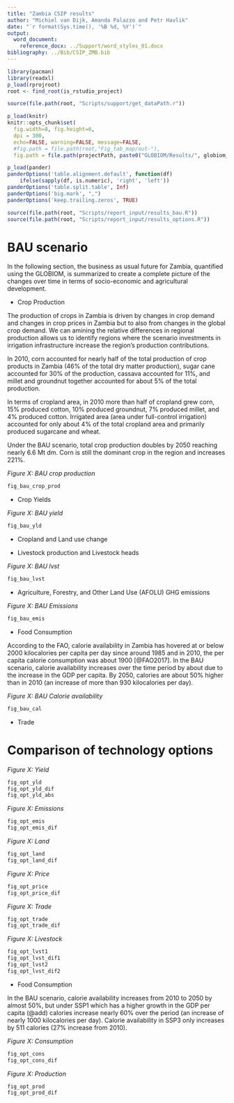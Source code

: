 ```yaml
---
title: "Zambia CSIP results"
author: "Michiel van Dijk, Amanda Palazzo and Petr Havlik"
date: "`r format(Sys.time(), '%B %d, %Y')`"
output: 
  word_document:
    reference_docx: ../Support/word_styles_01.docx
bibliography: ../Bib/CSIP_ZMB.bib
---
```


```r
library(pacman)
library(readxl)
p_load(rprojroot)
root <- find_root(is_rstudio_project)

source(file.path(root, "Scripts/support/get_dataPath.r"))

p_load(knitr)
knitr::opts_chunk$set(
  fig.width=8, fig.height=6,
  dpi = 300,
  echo=FALSE, warning=FALSE, message=FALSE,
  #fig.path = file.path(root,"Fig_tab_map/out-"),
  fig.path = file.path(projectPath, paste0("GLOBIOM/Results/", globiom_file, "/out-")))

p_load(pander)
panderOptions('table.alignment.default', function(df)
    ifelse(sapply(df, is.numeric), 'right', 'left'))
panderOptions('table.split.table', Inf)
panderOptions('big.mark', ",")
panderOptions('keep.trailing.zeros', TRUE)

source(file.path(root, "Scripts/report_input/results_bau.R"))
source(file.path(root, "Scripts/report_input/results_options.R"))
```

# BAU scenario


In the following section, the business as usual future for Zambia, quantified using the GLOBIOM, is summarized to create a complete picture of the changes over time in terms of socio-economic and agricultural development. 




- Crop Production 

The production of crops in Zambia is driven by changes in crop demand and changes in crop prices in Zambia but to also from changes in the global crop demand. We can amining the relative differences in regional production allows us to identify regions where the scenario investments in irrigation infrastructure increase the region’s production contributions.

In 2010, corn accounted for nearly half of the total production of crop products in Zambia (46% of the total dry matter production), sugar cane accounted for 30% of the production, cassava accounted for 11%, and millet and groundnut together accounted for about 5% of the total production. 

In terms of cropland area, in 2010 more than half of cropland grew corn, 15% produced cotton, 10% produced groundnut, 7% produced millet, and 4% produced cotton. Irrigated area (area under full-control irrigation) accounted for only about 4% of the total cropland area and primarily produced sugarcane and wheat. 

Under the BAU scenario, total crop production doubles by 2050 reaching nearly 6.6 Mt dm.  Corn is still the dominant crop in the region and increases 221%. 





_Figure X: BAU crop production_

```r
fig_bau_crop_prod
```



- Crop Yields




_Figure X: BAU yield_

```r
fig_bau_yld
```




- Cropland and Land use change



- Livestock production and Livestock heads



_Figure X: BAU lvst_

```r
fig_bau_lvst
```




- Agriculture, Forestry, and Other Land Use (AFOLU) GHG emissions

_Figure X: BAU Emissions_

```r
fig_bau_emis
```



- Food Consumption

According to the FAO, calorie availability in Zambia has hovered at or below 2000 kilocalories per capita per day since around 1985 and in 2010, the per capita calorie consumption was about 1900 [@FAO2017]. In the BAU scenario, calorie availability increases over the time period by about due to the increase in the GDP per capita. By 2050, calories are about 50% higher than in 2010 (an increase of more than 930 kilocalories per day).



_Figure X: BAU Calorie availability_

```r
fig_bau_cal
```


- Trade



# Comparison of technology options

_Figure X: Yield_

```r
fig_opt_yld
fig_opt_yld_dif
fig_opt_yld_abs
```


_Figure X: Emissions_

```r
fig_opt_emis
fig_opt_emis_dif
```


_Figure X: Land_

```r
fig_opt_land
fig_opt_land_dif
```


_Figure X: Price_

```r
fig_opt_price
fig_opt_price_dif
```


_Figure X: Trade_

```r
fig_opt_trade
fig_opt_trade_dif
```

_Figure X: Livestock_

```r
fig_opt_lvst1
fig_opt_lvst_dif1
fig_opt_lvst2
fig_opt_lvst_dif2
```


- Food Consumption

In the BAU scenario, calorie availability increases from 2010 to 2050 by almost 50%, but under SSP1 which has a higher growth in the GDP per capita (@add) calories increase nearly 60% over the period (an increase of nearly 1000 kilocalories per day). Calorie availability in SSP3 only increases by 511 calories (27% increase from 2010). 




_Figure X: Consumption_

```r
fig_opt_cons
fig_opt_cons_dif
```



_Figure X: Production_

```r
fig_opt_prod
fig_opt_prod_dif
```
